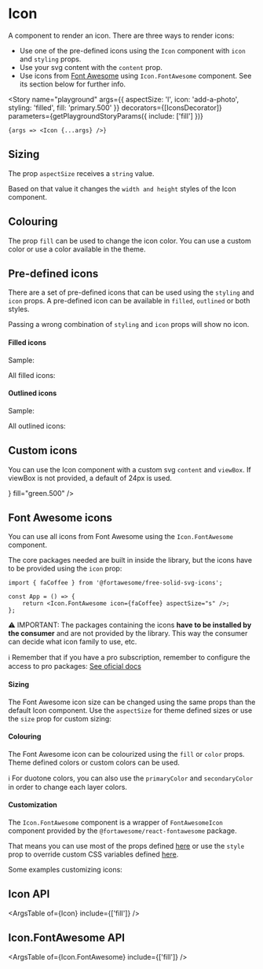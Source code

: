 


<Meta title="Components/Icon" component={Icon} />

# Icon

A component to render an icon. There are three ways to render icons:

- Use one of the pre-defined icons using the `Icon` component with `icon` and `styling` props.
- Use your svg content with the `content` prop.
- Use icons from [Font Awesome](https://fontawesome.com/icons) using `Icon.FontAwesome` component. See its section below for further info.

<Story
	name="playground"
	args={{
		aspectSize: 'l',
		icon: 'add-a-photo',
		styling: 'filled',
		fill: 'primary.500'
	}}
	decorators={[IconsDecorator]}
	parameters={getPlaygroundStoryParams({ include: ['fill'] })}
>
	{args => <Icon {...args} />}
</Story>

## Sizing

The prop `aspectSize` receives a `string` value.

Based on that value it changes the `width and height` styles of the Icon component.

<Canvas>
	<Story name="s" decorators={[IconsDecorator]} parameters={getFixedStoryParams()}>
		<Icon aspectSize="s" icon="add-a-photo" styling="filled" />
	</Story>
	<Story name="m" decorators={[IconsDecorator]} parameters={getFixedStoryParams()}>
		<Icon aspectSize="m" icon="add-a-photo" styling="filled" />
	</Story>
	<Story name="l" decorators={[IconsDecorator]} parameters={getFixedStoryParams()}>
		<Icon aspectSize="l" icon="add-a-photo" styling="filled" />
	</Story>
	<Story name="xl" decorators={[IconsDecorator]} parameters={getFixedStoryParams()}>
		<Icon aspectSize="xl" icon="add-a-photo" styling="filled" />
	</Story>
</Canvas>

## Colouring

The prop `fill` can be used to change the icon color. You can use a custom color or use a color available in the theme.

<Canvas>
	<Story name="with theme color" decorators={[IconsDecorator]} parameters={getFixedStoryParams()}>
		<Icon fill="primary.500" icon="add-a-photo" styling="filled" />
	</Story>
	<Story name="with custom color" decorators={[IconsDecorator]} parameters={getFixedStoryParams()}>
		<Icon fill="#FFA500" icon="add-a-photo" styling="filled" />
	</Story>
</Canvas>

## Pre-defined icons

There are a set of pre-defined icons that can be used using the `styling` and `icon` props. A pre-defined icon can be available in `filled`, `outlined` or both styles.

Passing a wrong combination of `styling` and `icon` props will show no icon.

#### Filled icons

Sample:

<Canvas>
	<Story name="filled sample" decorators={[IconsDecorator]} parameters={getFixedStoryParams()}>
		<Icon aspectSize="m" icon="add-a-photo" styling="filled" />
	</Story>
</Canvas>

All filled icons:

<Canvas>
	<Story name="filled icons" story={filledIconsStory} parameters={getFixedStoryParams()} />
</Canvas>

#### Outlined icons

Sample:

<Canvas>
	<Story name="outlined sample" decorators={[IconsDecorator]} parameters={getFixedStoryParams()}>
		<Icon aspectSize="m" icon="add-a-photo" styling="outlined" />
	</Story>
</Canvas>

All outlined icons:

<Canvas>
	<Story name="outlined icons" story={outlinedIconsStory} parameters={getFixedStoryParams()} />
</Canvas>

## Custom icons

You can use the Icon component with a custom svg `content` and `viewBox`. If viewBox is not provided, a default of 24px is used.

<Canvas>
	<Story name="custom icon" decorators={[IconsDecorator]} parameters={getFixedStoryParams()}>
		<Icon
			aspectSize="m"
			icon="custom"
			content={
				<path d="M23,12l-2.44-2.79l0.34-3.69l-3.61-0.82L15.4,1.5L12,2.96L8.6,1.5L6.71,4.69L3.1,5.5L3.44,9.2L1,12l2.44,2.79l-0.34,3.7 l3.61,0.82L8.6,22.5l3.4-1.47l3.4,1.46l1.89-3.19l3.61-0.82l-0.34-3.69L23,12z M10.09,16.72l-3.8-3.81l1.48-1.48l2.32,2.33 l5.85-5.87l1.48,1.48L10.09,16.72z" />
			}
			fill="green.500"
		/>
	</Story>
</Canvas>

## Font Awesome icons

You can use all icons from Font Awesome using the `Icon.FontAwesome` component.

The core packages needed are built in inside the library, but the icons have to be provided using the `icon` prop:

```tsx
import { faCoffee } from '@fortawesome/free-solid-svg-icons';

const App = () => {
	return <Icon.FontAwesome icon={faCoffee} aspectSize="s" />;
};
```

⚠️ IMPORTANT: The packages containing the icons **have to be installed by the consumer** and are not provided by the library. This way the consumer can decide what icon family to use, etc.

ℹ️ Remember that if you have a pro subscription, remember to configure the access to pro packages: [See oficial docs](https://fontawesome.com/v6/docs/web/setup/packages#configure-access)

#### Sizing

The Font Awesome icon size can be changed using the same props than the default Icon component. Use the `aspectSize` for theme defined sizes or use the `size` prop for custom sizing:

<Canvas>
	<Story name="font awesome s" decorators={[IconsFontAwesomeDecorator]} parameters={getFixedStoryParams()}>
		<Icon.FontAwesome aspectSize="s" icon={faImage} />
	</Story>
	<Story name="font awesome m" decorators={[IconsFontAwesomeDecorator]} parameters={getFixedStoryParams()}>
		<Icon.FontAwesome aspectSize="m" icon={faImage} />
	</Story>
	<Story name="font awesome l" decorators={[IconsFontAwesomeDecorator]} parameters={getFixedStoryParams()}>
		<Icon.FontAwesome aspectSize="l" icon={faImage} />
	</Story>
	<Story name="font awesome xl" decorators={[IconsFontAwesomeDecorator]} parameters={getFixedStoryParams()}>
		<Icon.FontAwesome aspectSize="xl" icon={faImage} />
	</Story>
</Canvas>

#### Colouring

The Font Awesome icon can be colourized using the `fill` or `color` props. Theme defined colors or custom colors can be used.

<Canvas>
	<Story
		name="font awesome with theme color"
		decorators={[IconsFontAwesomeDecorator]}
		parameters={getFixedStoryParams()}
	>
		<Icon.FontAwesome fill="green.500" icon={faImage} />
	</Story>
	<Story
		name="font awesome with custom color"
		decorators={[IconsFontAwesomeDecorator]}
		parameters={getFixedStoryParams()}
	>
		<Icon.FontAwesome fill="#FFA500" icon={faImage} />
	</Story>
</Canvas>

ℹ️ For duotone colors, you can also use the `primaryColor` and `secondaryColor` in order to change each layer colors.

#### Customization

The `Icon.FontAwesome` component is a wrapper of `FontAwesomeIcon` component provided by the `@fortawesome/react-fontawesome` package.

That means you can use most of the props defined [here](https://fontawesome.com/v6/docs/web/use-with/react/style) or use the `style` prop to override custom CSS variables defined [here](https://fontawesome.com/v6/docs/web/style/style-cheatsheet).

Some examples customizing icons:

<Canvas>
	<Story name="font awesome rotation" decorators={[IconsFontAwesomeDecorator]} parameters={getFixedStoryParams()}>
		<Icon.FontAwesome fill="red.400" icon={faHeart} rotation={90} />
	</Story>
	<Story name="font awesome flip" decorators={[IconsFontAwesomeDecorator]} parameters={getFixedStoryParams()}>
		<Icon.FontAwesome fill="red.400" icon={faHeart} flip="vertical" />
	</Story>
	<Story name="font awesome beat animation" decorators={[IconsFontAwesomeDecorator]} parameters={getFixedStoryParams()}>
		<Icon.FontAwesome fill="red.400" icon={faHeart} beat />
	</Story>
	<Story
		name="font awesome bounce animation"
		decorators={[IconsFontAwesomeDecorator]}
		parameters={getFixedStoryParams()}
	>
		<Icon.FontAwesome fill="red.400" icon={faHeart} bounce />
	</Story>
	<Story name="font awesome fade animation" decorators={[IconsFontAwesomeDecorator]} parameters={getFixedStoryParams()}>
		<Icon.FontAwesome fill="red.400" icon={faHeart} fade />
	</Story>
	<Story
		name="font awesome shake animation"
		decorators={[IconsFontAwesomeDecorator]}
		parameters={getFixedStoryParams()}
	>
		<Icon.FontAwesome fill="red.400" icon={faHeart} shake />
	</Story>
	<Story name="font awesome spin animation" decorators={[IconsFontAwesomeDecorator]} parameters={getFixedStoryParams()}>
		<Icon.FontAwesome fill="red.400" icon={faHeart} spin />
	</Story>
	<Story name="font awesome with border" decorators={[IconsFontAwesomeDecorator]} parameters={getFixedStoryParams()}>
		<Icon.FontAwesome fill="red.400" icon={faHeart} border style={{ '--fa-border-color': '#FF6D6C' }} />
	</Story>
</Canvas>

## Icon API

<ArgsTable of={Icon} include={['fill']} />

## Icon.FontAwesome API

<ArgsTable of={Icon.FontAwesome} include={['fill']} />
